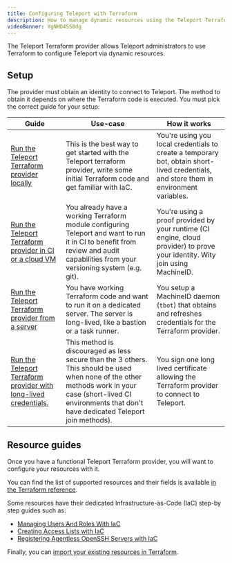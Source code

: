 ```yaml
---
title: Configuring Teleport with Terraform
description: How to manage dynamic resources using the Teleport Terraform provider.
videoBanner: YgNHD4SS8dg
---
```


The Teleport Terraform provider allows Teleport administrators to use Terraform to configure Teleport via
dynamic resources.

## Setup

The provider must obtain an identity to connect to Teleport. The method to obtain it depends on where the Terraform code
is executed. You must pick the correct guide for your setup:

| Guide                                                                                                               | Use-case                                                                                                                                                                                                         | How it works                                                                                                                           |
|---------------------------------------------------------------------------------------------------------------------|------------------------------------------------------------------------------------------------------------------------------------------------------------------------------------------------------------------|----------------------------------------------------------------------------------------------------------------------------------------|
| [Run the Teleport Terraform provider locally](./terraform-provider/local.mdx)                                       | This is the best way to get started with the Teleport terraform provider, write some initial Terraform code and get familiar with IaC.                                                                           | You're using you local credentials to create a temporary bot, obtain short-lived credentials, and store them in environment variables. |
| [Run the Teleport Terraform provider in CI or a cloud VM](./terraform-provider/ci-or-cloud.mdx)                     | You already have a working Terraform module configuring Teleport and want to run it in CI to benefit from review and audit capabilities from your versioning system (e.g. git).                                  | You're using a proof provided by your runtime (CI engine, cloud provider) to prove your identity. Wity join using MachineID.           |
| [Run the Teleport Terraform provider from a server](./terraform-provider/dedicated-server.mdx)                      | You have working Terraform code and want to run it on a dedicated server. The server is long-lived, like a bastion or a task runner.                                                                             | You setup a MachineID daemon (`tbot`) that obtains and refreshes credentials for the Terraform provider.                               |
| [Run the Teleport Terraform provider with long-lived credentials.](./terraform-provider/long-lived-credentials.mdx) | This method is discouraged as less secure than the 3 others. This should be used when none of the other methods work in your case (short-lived CI environments that don't have dedicated Teleport join methods). | You sign one long lived certificate allowing the Terraform provider to connect to Teleport.                                            |

## Resource guides

Once you have a functional Teleport Terraform provider, you will want to configure your resources with it. 

You can find the list of supported resources and their fields is
available [in the Terraform reference](../../reference/terraform-provider.mdx).

Some resources have their dedicated Infrastructure-as-Code (IaC) step-by step guides such as:
- [Managing Users And Roles With IaC](./user-and-role.mdx)
- [Creating Access Lists with IaC](./access-list.mdx)
- [Registering Agentless OpenSSH Servers with IaC](./agentless-ssh-servers.mdx)

Finally, you can [import your existing resources in Terraform](./terraform-import-existing-resources.mdx).
